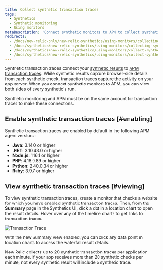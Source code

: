 ```yaml
---
title: Collect synthetic transaction traces
tags:
  - Synthetics
  - Synthetic monitoring
  - Using monitors
metaDescription: 'Connect synthetic monitors to APM to collect synthetic transaction traces, which collect an APM transaction trace for each monitor result.'
redirects:
  - /docs/new-relic-only/new-relic-synthetics/using-monitors/collecting-synthetic-transaction-traces
  - /docs/synthetics/new-relic-synthetics/using-monitors/collecting-synthetic-transaction-traces
  - /docs/synthetics/new-relic-synthetics/using-monitors/collect-synthetic-transaction-traces
  - /docs/synthetics/new-relic-synthetics/using-monitors/collect-synthetics-transaction-traces
---
```



Synthetic transaction traces connect your [synthetic results](/docs/synthetics/new-relic-synthetics/using-monitors/viewing-monitor-results) to [APM transaction traces](/docs/apm/traces/transaction-traces/transaction-traces). While synthetic results capture browser-side details from each synthetic check, transaction traces capture the activity on your app server. When you connect synthetic monitors to APM, you can view both sides of every synthetic's run.

<Callout variant="important">
  Synthetic monitoring and APM must be on the same account for transaction traces to make these connections.
</Callout>

## Enable synthetic transaction traces [#enabling]

Synthetic transaction traces are enabled by default in the following APM agent versions:

* **Java**: 3.14.0 or higher
* **.NET**: 3.10.43.0 or higher
* **Node.js**: 1.16.1 or higher
* **PHP**: 4.18.0.89 or higher
* **Python**: 2.40.0.34 or higher
* **Ruby**: 3.9.7 or higher

## View synthetic transaction traces [#viewing]

To view synthetic transaction traces, create a monitor that checks a website for which you have enabled synthetic transaction traces. Then, from the **Summary** page in the Synthetics UI, click a dot in a location chart to open the result details. Hover over any of the timeline charts to get links to transaction traces.

<img
  src={transactionTrace}
  title="Transaction Trace"
  alt="Transaction Trace"
/>

<figcaption>
  With the new Summary view enabled, you can click any data point in location charts to access the waterfall result details.
</figcaption>

New Relic collects up to 20 synthetic transaction traces per application each minute. If your app receives more than 20 synthetic checks per minute, not every synthetic result will include a synthetic trace.
